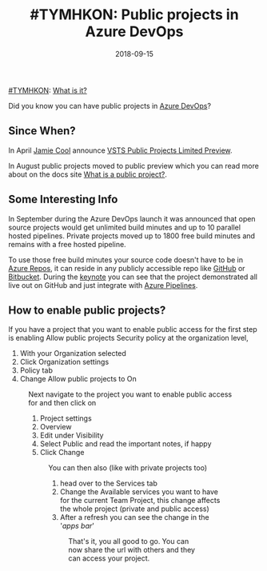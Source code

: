 ﻿---
title: '#TYMHKON: Public projects in Azure DevOps'
date: 2018-09-15
tags: ['VSTS / TFS', 'TYMHKON', 'Azure DevOps']
draft: false
summary: '#TYMHKON: What is it?'
---


[#TYMHKON](/tags/tymhkon): [What is it?](/blog/2018-09-08/tymhkon-what-is-it)

Did you know you can have public projects in [Azure DevOps](https://azure.microsoft.com/en-us/services/devops/)?

## Since When?

In April [Jamie Cool](https://social.msdn.microsoft.com/profile/Jamie+Cool) announce [VSTS Public Projects Limited Preview](https://blogs.msdn.microsoft.com/devops/2018/04/27/vsts-public-projects-limited-preview/). 

In August public projects moved to public preview which you can read more about on the docs site [What is a public project?](https://docs.microsoft.com/en-us/azure/devops/organizations/public/about-public-projects?view=vsts).

## Some Interesting Info

In September during the Azure DevOps launch it was announced that open source projects would get unlimited build minutes and up to 10 parallel hosted pipelines. Private projects moved up to 1800 free build minutes and remains with a free hosted pipeline.

To use those free build minutes your source code doesn't have to be in [Azure Repos](https://azure.microsoft.com/en-us/services/devops/repos/), it can reside in any publicly accessible repo like [GitHub](https://github.com) or [Bitbucket](https://bitbucket.org/). During the [keynote](https://channel9.msdn.com/Events/Microsoft-Azure/Azure-DevOps-Launch-2018) you can see that the project demonstrated all live out on GitHub and just integrate with [Azure Pipelines](https://azure.microsoft.com/en-us/services/devops/pipelines/).

## How to enable public projects?

If you have a project that you want to enable public access for the first step is enabling Allow public projects Security policy at the organization level, 

1. With your Organization selected
2. Click Organization settings
3. Policy tab
4. Change Allow public projects to On

<Figure key="/images/4f4d36463ef248de85a97fb79c3a8b98.png" src="/images/4f4d36463ef248de85a97fb79c3a8b98.png" alt="Azure DevOps organization settings: Policy tab with 'Allow public projects' set to On." width="0" height="0" caption="Enable 'Allow public projects' in Azure DevOps organization settings." />

Next navigate to the project you want to enable public access for and then click on 

1. Project settings
2. Overview
3. Edit under Visibility
4. Select Public and read the important notes, if happy
5. Click Change

<Figure key="/images/55f82d42a4a24f69981a3c27d579bd53.png" src="/images/55f82d42a4a24f69981a3c27d579bd53.png" alt="Azure DevOps project settings: Overview tab, editing visibility to 'Public'." width="0" height="0" caption="Change project visibility to 'Public' in Azure DevOps project settings." />

You can then also (like with private projects too) 

1. head over to the Services tab
2. Change the Available services you want to have for the current Team Project, this change affects the whole project (private and public access)
3. After a refresh you can see the change in the '*apps bar*'

<Figure key="/images/c428b8c6d5484986bf4e67e8c615e5a6.png" src="/images/c428b8c6d5484986bf4e67e8c615e5a6.png" alt="Azure DevOps project settings: Services tab showing available services." width="0" height="0" caption="Configure available services for the project in Azure DevOps." />

That's it, you all good to go. You can now share the url with others and they can access your project.

